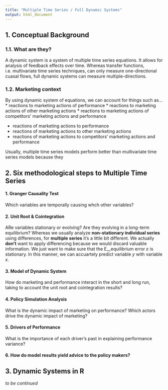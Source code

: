 ```yaml
---
title: "Multiple Time Series / Full Dynamic Systems"
output: html_document
---
```


## __1. Conceptual Background__
### __1.1. What are they?__
A dynamic system is a system of multiple time series equations. It allows for analysis of feedback effects over time. Whereas transfer functions, i.e. multivariate time series techniques, can only measure one-directional cuasal flows, full dynamic systems can measure multiple-directions.

### __1.2. Marketing context__
By using dynamic system of equations, we can account for things such as...
* reactions to marketing actions of performance
* reactions to marketing actions of other marketing actions
* reactions to marketing actions of competitors' marketing actions and performance

* reactions of marketing actions to performance
* reactions of marketing actions to other marketing actions
* reactions of marketing actions to competitors' marketing actions and performance

Usually, multiple time series models perform better than multivariate time series models because they 


## __2. Six methodological steps to Multiple Time Series__

#### __1. Granger Causality Test__
Which variables are temporally causing whch other variables?

#### __2. Unit Root & Cointegration__
ARe variables stationary or evolving? Are they evolving in a long-term equilibrium? Whereas we usually analyze __non-stationary individual series__ using differences, for __multiple series__ it's a little bit different. We actually __don't__ want to apply differencing because we would discard valuable information. We just want to make sure that the E__equilibrium error $\varepsilon$ is stationary. In this manner, we can accuartely predict variable $y$ with variable $x$.

#### __3. Model of Dynamic System__
How do marketing and performance interact in the short and long run, taking to account the unit root and cointegration results?

#### __4. Policy Simulation Analysis__
What is the dynamic impact of marketing on performance? Which actors drive the dynamic impact of marketing?

#### __5. Drivers of Performance__
What is the importance of each driver's past in explaining performance variance?

#### __6. How do model results yield advice to the policy makers?__


## __3. Dynamic Systems in R__


_to be continued_
